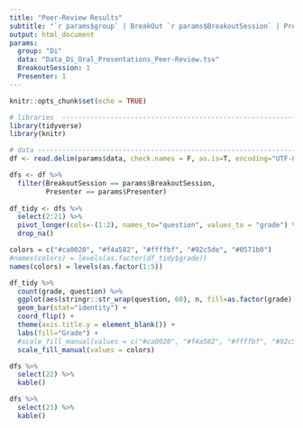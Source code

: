 ---
title: "Peer-Review Results"
subtitle: "`r params$group` | BreakOut `r params$BreakoutSession` | Presenter `r params$Presenter`"
output: html_document
params: 
  group: "Di"
  data: "Data_Di_Oral_Presentations_Peer-Review.tsv"
  BreakoutSession: 1
  Presenter: 1
---

```{r setup, include=FALSE}
knitr::opts_chunk$set(echo = TRUE)
```


```{r readin, echo=FALSE, comment=FALSE, message = FALSE, warnings = FALSE}

# libraries  -------------------------------------------------------------------
library(tidyverse)
library(knitr)

# data -------------------------------------------------------------------------
df <- read.delim(params$data, check.names = F, as.is=T, encoding="UTF-8")

dfs <- df %>% 
  filter(BreakoutSession == params$BreakoutSession, 
         Presenter == params$Presenter)
  
df_tidy <- dfs %>%
  select(2:21) %>% 
  pivot_longer(cols=-(1:2), names_to="question", values_to = "grade") %>% 
  drop_na()

```

```{r plot, echo=FALSE, fig.height = 8}

colors = c("#ca0020", "#f4a582", "#ffffbf", "#92c5de", "#0571b0")
#names(colors) = levels(as.factor(df_tidy$grade))
names(colors) = levels(as.factor(1:5))

df_tidy %>% 
  count(grade, question) %>% 
  ggplot(aes(stringr::str_wrap(question, 60), n, fill=as.factor(grade))) +
  geom_bar(stat="identity") +
  coord_flip() +
  theme(axis.title.y = element_blank()) +
  labs(fill="Grade") +
  #scale_fill_manual(values = c("#ca0020", "#f4a582", "#ffffbf", "#92c5de", "#0571b0"))
  scale_fill_manual(values = colors)

```

``` {r table1, echo=FALSE, results = 'asis'}

dfs %>% 
  select(22) %>% 
  kable()

```

``` {r table2, echo=FALSE, results = 'asis'}

dfs %>% 
  select(23) %>% 
  kable()

```